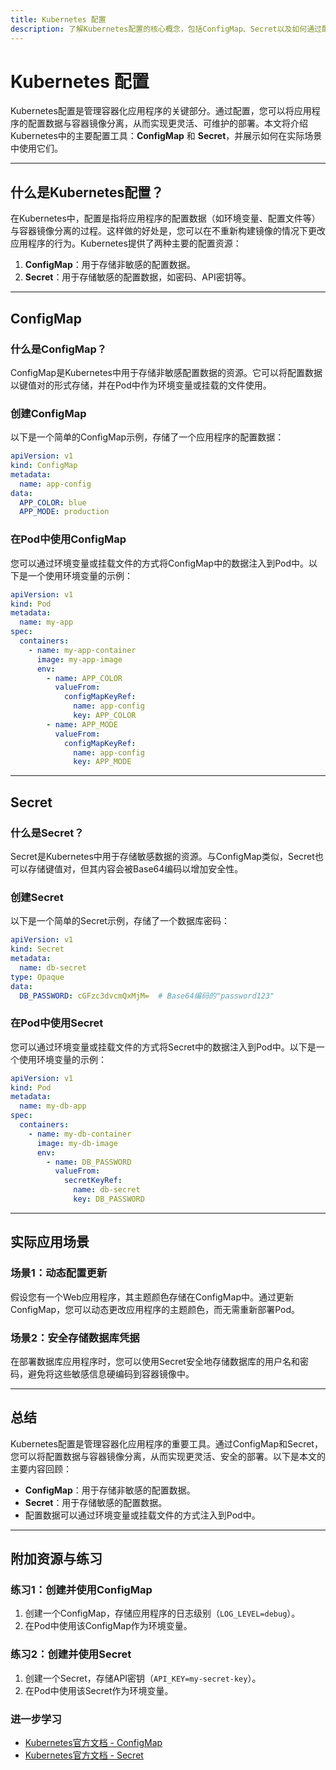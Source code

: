```yaml
---
title: Kubernetes 配置
description: 了解Kubernetes配置的核心概念，包括ConfigMap、Secret以及如何通过配置文件管理应用程序的配置。
---
```


# Kubernetes 配置

Kubernetes配置是管理容器化应用程序的关键部分。通过配置，您可以将应用程序的配置数据与容器镜像分离，从而实现更灵活、可维护的部署。本文将介绍Kubernetes中的主要配置工具：**ConfigMap** 和 **Secret**，并展示如何在实际场景中使用它们。

---

## 什么是Kubernetes配置？

在Kubernetes中，配置是指将应用程序的配置数据（如环境变量、配置文件等）与容器镜像分离的过程。这样做的好处是，您可以在不重新构建镜像的情况下更改应用程序的行为。Kubernetes提供了两种主要的配置资源：

1. **ConfigMap**：用于存储非敏感的配置数据。
2. **Secret**：用于存储敏感的配置数据，如密码、API密钥等。

---

## ConfigMap

### 什么是ConfigMap？

ConfigMap是Kubernetes中用于存储非敏感配置数据的资源。它可以将配置数据以键值对的形式存储，并在Pod中作为环境变量或挂载的文件使用。

### 创建ConfigMap

以下是一个简单的ConfigMap示例，存储了一个应用程序的配置数据：

```yaml
apiVersion: v1
kind: ConfigMap
metadata:
  name: app-config
data:
  APP_COLOR: blue
  APP_MODE: production
```

### 在Pod中使用ConfigMap

您可以通过环境变量或挂载文件的方式将ConfigMap中的数据注入到Pod中。以下是一个使用环境变量的示例：

```yaml
apiVersion: v1
kind: Pod
metadata:
  name: my-app
spec:
  containers:
    - name: my-app-container
      image: my-app-image
      env:
        - name: APP_COLOR
          valueFrom:
            configMapKeyRef:
              name: app-config
              key: APP_COLOR
        - name: APP_MODE
          valueFrom:
            configMapKeyRef:
              name: app-config
              key: APP_MODE
```

---

## Secret

### 什么是Secret？

Secret是Kubernetes中用于存储敏感数据的资源。与ConfigMap类似，Secret也可以存储键值对，但其内容会被Base64编码以增加安全性。

### 创建Secret

以下是一个简单的Secret示例，存储了一个数据库密码：

```yaml
apiVersion: v1
kind: Secret
metadata:
  name: db-secret
type: Opaque
data:
  DB_PASSWORD: cGFzc3dvcmQxMjM=  # Base64编码的"password123"
```

### 在Pod中使用Secret

您可以通过环境变量或挂载文件的方式将Secret中的数据注入到Pod中。以下是一个使用环境变量的示例：

```yaml
apiVersion: v1
kind: Pod
metadata:
  name: my-db-app
spec:
  containers:
    - name: my-db-container
      image: my-db-image
      env:
        - name: DB_PASSWORD
          valueFrom:
            secretKeyRef:
              name: db-secret
              key: DB_PASSWORD
```

---

## 实际应用场景

### 场景1：动态配置更新

假设您有一个Web应用程序，其主题颜色存储在ConfigMap中。通过更新ConfigMap，您可以动态更改应用程序的主题颜色，而无需重新部署Pod。

### 场景2：安全存储数据库凭据

在部署数据库应用程序时，您可以使用Secret安全地存储数据库的用户名和密码，避免将这些敏感信息硬编码到容器镜像中。

---

## 总结

Kubernetes配置是管理容器化应用程序的重要工具。通过ConfigMap和Secret，您可以将配置数据与容器镜像分离，从而实现更灵活、安全的部署。以下是本文的主要内容回顾：

- **ConfigMap**：用于存储非敏感的配置数据。
- **Secret**：用于存储敏感的配置数据。
- 配置数据可以通过环境变量或挂载文件的方式注入到Pod中。

---

## 附加资源与练习

### 练习1：创建并使用ConfigMap
1. 创建一个ConfigMap，存储应用程序的日志级别（`LOG_LEVEL=debug`）。
2. 在Pod中使用该ConfigMap作为环境变量。

### 练习2：创建并使用Secret
1. 创建一个Secret，存储API密钥（`API_KEY=my-secret-key`）。
2. 在Pod中使用该Secret作为环境变量。

### 进一步学习
- [Kubernetes官方文档 - ConfigMap](https://kubernetes.io/docs/concepts/configuration/configmap/)
- [Kubernetes官方文档 - Secret](https://kubernetes.io/docs/concepts/configuration/secret/)
